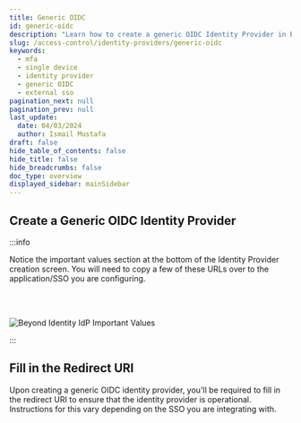 ```yaml
---
title: Generic OIDC
id: generic-oidc
description: "Learn how to create a generic OIDC Identity Provider in Beyond Identity."
slug: /access-control/identity-providers/generic-oidc
keywords:
  - mfa
  - single device
  - identity provider
  - generic OIDC
  - external sso
pagination_next: null
pagination_prev: null
last_update:
  date: 04/03/2024
  author: Ismail Mustafa
draft: false
hide_table_of_contents: false
hide_title: false
hide_breadcrumbs: false
doc_type: overview
displayed_sidebar: mainSidebar
---
```



## Create a Generic OIDC Identity Provider

<Arcade clip={Clip.OktaIntegrationGuideCreateBeyondIdentityIdp} />

:::info

Notice the important values section at the bottom of the Identity Provider creation screen. You will need to copy a few of these URLs over to the application/SSO you are configuring.

<br></br>

![Beyond Identity IdP Important Values](../../images/okta-integration-guide/beyond-identity-idp-important-values.png)

:::

## Fill in the Redirect URI

Upon creating a generic OIDC identity provider, you'll be required to fill in the redirect URI to ensure that the identity provider is operational. Instructions for this vary depending on the SSO you are integrating with.
